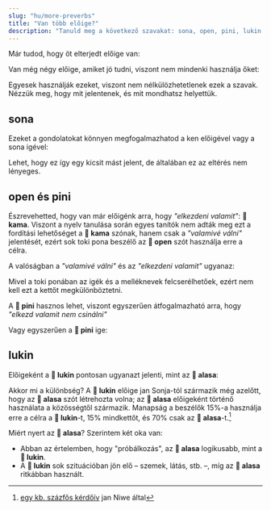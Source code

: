 ```yaml
---
slug: "hu/more-preverbs"
title: "Van több előige?"
description: "Tanuld meg a következő szavakat: sona, open, pini, lukin!"
---
```



Már tudod, hogy öt elterjedt előige van:

<List>
  <Word sl="wile" m="akar valamit csinálni" />
  <Word sl="ken" m="tud valamit csinálni" />
  <Word sl="kama" m="elkezd valamit csinálni, valamivé válik" />
  <Word sl="awen" m="folytat valamit, még mindig csinál valamit" />
  <Word sl="alasa" m="megpróbál valamit" />
</List>

Van még négy előige, amiket jó tudni, viszont nem mindenki használja őket:

<List>
  <Word sl="sona" m="tudni, hogy hogyan kell valamit csinálni" />
  <Word sl="open" m="elkezdeni valamit" />
  <Word sl="pini" m="befejezni valamit" />
  <Word sl="lukin" m="megpróbálni valamit" />
</List>

Egyesek használják ezeket, viszont nem nélkülözhetetlenek ezek a szavak. Nézzük meg, hogy mit jelentenek, és mit mondhatsz helyettük.

## sona

<List>
  <Sentence sl="mi sona toki pona." m="Tudom, hogy kell jól beszélni." />
  <Sentence sl="mi sona sitelen e waso." m="Tudom, hogy kell egy madarat rajzolni." />
</List>

Ezeket a gondolatokat könnyen megfogalmazhatod a ken előigével vagy a sona igével:

<List>
  <Sentence sl="mi sona e toki pona." m="Ismerem a jó beszédet." />
  <Sentence sl="mi ken sitelen e waso." m="Tudok madarat rajzolni." />
</List>

Lehet, hogy ez így egy kicsit mást jelent, de általában ez az eltérés nem lényeges.

## open és pini

<List>
  <Sentence sl="mi open pali." m="Elkezdek dolgozni." />
  <Sentence sl="mi pini pali." m="Befejeztem a dolgozást." />
</List>

Észrevehetted, hogy van már előigénk arra, hogy *"elkezdeni valamit"*: **󱤖 kama**. Viszont a nyelv tanulása során egyes tanítók nem adták meg ezt a fordítási lehetőséget a **󱤖 kama** szónak, hanem csak a *"valamivé válni"* jelentését, ezért sok toki pona beszélő az **󱥇 open** szót használja erre a célra.

A valóságban a *"valamivé válni"* és az *"elkezdeni valamit"* ugyanaz:

<List>
  <Sentence sl="mi kama sona." m="Kezdem megérteni." />
  <Sentence sl="mi kama sona." m="Informálttá válok." />
</List>

Mivel a toki ponában az igék és a melléknevek felcserélhetőek, ezért nem kell ezt a kettőt megkülönböztetni.

A **󱥐 pini** hasznos lehet, viszont egyszerűen átfogalmazható arra, hogy *"elkezd valamit nem csinálni"*

<List>
  <Sentence sl="mi kama pali ala." m="Elkezdek nem dolgozni. = Befejezem a munkát." />
</List>

Vagy egyszerűen a **󱥐 pini** ige:

<List>
  <Sentence sl="mi pini e pali mi." m="Befejezem a munkám." />
</List>

## lukin

Előigeként a **󱤮 lukin** pontosan ugyanazt jelenti, mint az **󱤃 alasa**:

<List>
  <Sentence sl="mi alasa sona e nimi." m="Megpróbálom megtanulni a szavakat." />
  <Sentence sl="mi lukin sona e nimi." m="Megpróbálom megtanulni a szavakat." />
</List>

Akkor mi a különbség? A **󱤮 lukin** előige jan Sonja-tól származik még azelőtt, hogy az **󱤃 alasa** szót létrehozta volna; az **󱤃 alasa** előigeként történő használata a közösségtől származik. Manapság a beszélők 15%-a használja erre a célra a **󱤮 lukin**-t, 15% mindkettőt, és 70% csak az **󱤃 alasa**-t.[^1]

Miért nyert az **󱤃 alasa**? Szerintem két oka van:
* Abban az értelemben, hogy "próbálkozás", az **󱤃 alasa** logikusabb, mint a **󱤮 lukin**.
* A **󱤮 lukin** sok szituációban jön elő – szemek, látás, stb. –, míg az **󱤃 alasa** ritkábban használt.

[^1]: [egy kb. százfős kérdőív](https://docs.google.com/presentation/d/1idLyNUfqgb8MeG2_L30xcjsH0q4-jhW8jM86xhey-nU/edit?slide=id.g34d9b46ccb6_0_139#slide=id.g34d9b46ccb6_0_139) jan Niwe által

